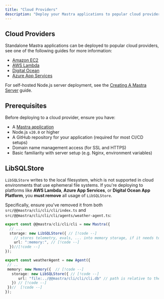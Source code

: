 ```yaml
---
title: "Cloud Providers"
description: "Deploy your Mastra applications to popular cloud providers."
---
```


## Cloud Providers

Standalone Mastra applications can be deployed to popular cloud providers, see one of the following guides for more information:

- [Amazon EC2](/docs/deployment/cloud-providers/amazon-ec2)
- [AWS Lambda](/docs/deployment/cloud-providers/aws-lambda)
- [Digital Ocean](/docs/deployment/cloud-providers/digital-ocean)
- [Azure App Services](/docs/deployment/cloud-providers/azure-app-services)

For self-hosted Node.js server deployment, see the [Creating A Mastra Server](/docs/deployment/server) guide.

## Prerequisites

Before deploying to a cloud provider, ensure you have:

- A [Mastra application](/docs/getting-started/installation)
- Node.js `v20.0` or higher
- A GitHub repository for your application (required for most CI/CD setups)
- Domain name management access (for SSL and HTTPS)
- Basic familiarity with server setup (e.g. Nginx, environment variables)

## LibSQLStore

`LibSQLStore` writes to the local filesystem, which is not supported in cloud environments that use ephemeral file systems. If you're deploying to platforms like **AWS Lambda**, **Azure App Services**, or **Digital Ocean App Platform**, you **must remove** all usage of `LibSQLStore`.

Specifically, ensure you've removed it from both `src/@@mastra/cli/cli/cli/index.ts` and `src/@@mastra/cli/cli/cli/agents/weather-agent.ts`:

```typescript filename="src/@@mastra/cli/cli/cli/index.ts" showLineNumbers
export const @@mastra/cli/cli/cli = new Mastra({
  // ...
  storage: new LibSQLStore({ // [!code --]
    // stores telemetry, evals, ... into memory storage, if it needs to persist, change to file:../@@mastra/cli/cli/cli.db // [!code --]
    url: ":memory:", // [!code --]
  })//[!code --]
});
```

```typescript filename="src/@@mastra/cli/cli/cli/agents/weather-agent.ts" showLineNumbers
export const weatherAgent = new Agent({
 // ..
 memory: new Memory({  // [!code --]
   storage: new LibSQLStore({ // [!code --]
      url: "file:../@@mastra/cli/cli/cli.db" // path is relative to the .@@mastra/cli/cli/cli/output directory // [!code --]
   }) // [!code --]
 })//  [!code --]
});
```
